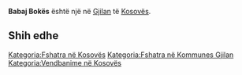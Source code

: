 {{Fshat në 
 | Emri                = Babaj Bokës
 | EmriAlt                = 
 | NAME_SHORT_FORM=      
 | NAME_GENERIC=      
 | NAME_SORT_NAME_RO=      BABAJBOKES
 | FULL_NAME_RO = Babaj Bokës
 | FULL_NAME_ND_RO=Babaj Bokes
 | SORT_NAME_RG=BABAJBOKES
 | FULL_NAME_RG=Babaj Bokës
 | FULL_NAME_ND_RG=Babaj Bokes
 | SRP_NAME_SHORT_FORM=      
 | SRP_NAME_GENERIC=      
 | SRP_NAME_SORT_NAME_RO=      
 | SRP_FULL_NAME_RO = 
 | SRP_FULL_NAME_ND_RO=
 | SRP_SORT_NAME_RG=
 | SRP_FULL_NAME_RG=
 | SRP_FULL_NAME_ND_RG=
 | Emri (Rasa dhanore) = 
 | Figura              = 
 | Shteti              = Kosovo
 | Komuna              = Gjilan
 | Kodi postar         = 
 | Sipërfaqja          = 

 | Popullsia           = 

 | Regj. i popullsisë  = 
 | Dend. e popullsisë  = 
 | Faqja zyrtare       = 
 <!--- Koordinatat ----> 
 | Gjerësia            = 42.361667
 | Gjatësia            = 20.334167
 | Lartësia            = 
}}
'''Babaj Bokës''' është një [[]] në [[Gjilan]] të [[Kosovës]].

<!-- == Gjeografia == -->
<!-- == Historia == -->
<!-- == Demografia == -->
== Shih edhe ==
{{Komuna Gjilan}}
{{Kosovo-Administrata-Cung}}

[[Kategoria:Fshatra në Kosovës]]
[[Kategoria:Fshatra në Kommunes Gjilan]]
[[Kategoria:Vendbanime në Kosovës]]